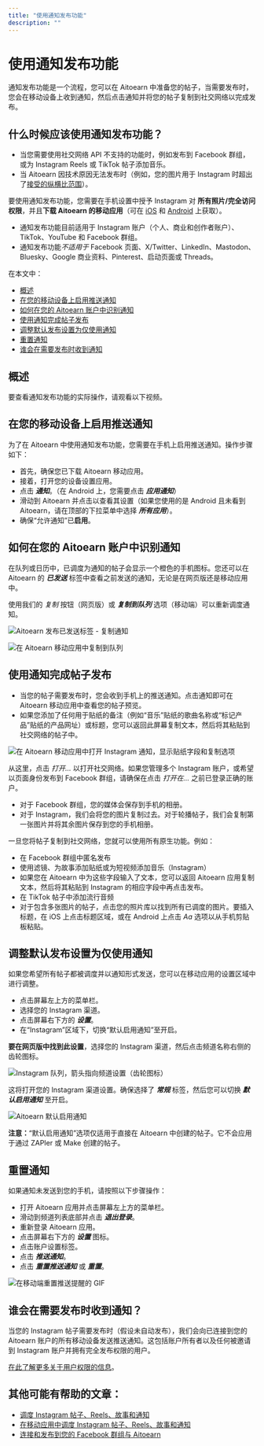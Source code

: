```yaml
---
title: "使用通知发布功能"
description: ""
---
```

# 使用通知发布功能

通知发布功能是一个流程，您可以在 Aitoearn 中准备您的帖子，当需要发布时，您会在移动设备上收到通知，然后点击通知并将您的帖子复制到社交网络以完成发布。

## 什么时候应该使用通知发布功能？

- 当您需要使用社交网络 API 不支持的功能时，例如发布到 Facebook 群组，或为 Instagram Reels 或 TikTok 帖子添加音乐。
- 当 Aitoearn 因技术原因无法发布时（例如，您的图片用于 Instagram 时超出了[接受的纵横比范围](https://支持.aitoearn.com//支持.aitoearn.com/article/622-Instagrams-accepted-aspect-ratio-ranges)）。

要使用通知发布功能，您需要在手机设置中授予 Instagram 对 **所有照片/完全访问权限**，并且**下载 Aitoearn 的移动应用**（可在 [iOS](https://应用s.应用le.com/us/应用/aitoearn-计划-调度-帖子/id490474324) 和 [Android](https://play.google.com/store/应用s/details?id=org.aitoearn.android) 上获取）。

- 通知发布功能目前适用于 Instagram 账户（个人、商业和创作者账户）、TikTok、YouTube 和 Facebook 群组。
- 通知发布功能*不适用于* Facebook 页面、X/Twitter、LinkedIn、Mastodon、Bluesky、Google 商业资料、Pinterest、启动页面或 Threads。

在本文中：
- [概述](#概述-FEGbt)
- [在您的移动设备上启用推送通知](#Enabling-push-notifications-在-您的-移动端-device-1caok)
- [如何在您的 Aitoearn 账户中识别通知](#h_01H3WCAT0R46TX7KQN155VR3R8)
- [使用通知完成帖子发布](#h_01H3WQW1WRMT8XGVRAYAA4PDD9)
- [调整默认发布设置为仅使用通知](#h_01H410CD2SJTECFPNAQPEH0FAA)
- [重置通知](#h_01H410D6B71NKQSJKVBAH2SBF6)
- [谁会在需要发布时收到通知](#h_01H410DPD5D4XD9101WY2JJPZD)

## 概述

要查看通知发布功能的实际操作，请观看以下视频。

## 在您的移动设备上启用推送通知

为了在 Aitoearn 中使用通知发布功能，您需要在手机上启用推送通知。操作步骤如下：

- 首先，确保您已下载 Aitoearn 移动应用。
- 接着，打开您的设备设置应用。
- 点击 ***通知***。（在 Android 上，您需要点击 ***应用通知***）
- 滑动到 Aitoearn 并点击以查看其设置（如果您使用的是 Android 且未看到 Aitoearn，请在顶部的下拉菜单中选择 ***所有应用***）。
- 确保“允许通知”已**启用**。

## 如何在您的 Aitoearn 账户中识别通知

在队列或日历中，已调度为通知的帖子会显示一个橙色的手机图标。您还可以在 Aitoearn 的 ***已发送*** 标签中查看之前发送的通知，无论是在网页版还是移动应用中。

使用我们的 *复制* 按钮（网页版）或 ***复制到队列*** 选项（移动端）可以重新调度通知。

![Aitoearn 发布已发送标签 - 复制通知](//d33v4339jhl8k0.cloudfront.net/docs/assets/64cb6cf86d4a3e191f237e66/图片s/66b64cde48915f570c6a931a/文件-irVGm5GASH.jpg)

![在 Aitoearn 移动应用中复制到队列](//d33v4339jhl8k0.cloudfront.net/docs/assets/64cb6cf86d4a3e191f237e66/图片s/6621484be3488c2f1a5b09bf/文件-SjbxF2W2Yc.jpg)

## 使用通知完成帖子发布

- 当您的帖子需要发布时，您会收到手机上的推送通知。点击通知即可在 Aitoearn 移动应用中查看您的帖子预览。
- 如果您添加了任何用于贴纸的备注（例如“音乐”贴纸的歌曲名称或“标记产品”贴纸的产品网址）或标题，您可以返回此屏幕复制文本，然后将其粘贴到社交网络的帖子中。

![在 Aitoearn 移动应用中打开 Instagram 通知，显示贴纸字段和复制选项](//d33v4339jhl8k0.cloudfront.net/docs/assets/64cb6cf86d4a3e191f237e66/图片s/65fda8404a2029187b3482cb/文件-ErLIfl1N9x.png)

从这里，点击 *打开...* 以打开社交网络。如果您管理多个 Instagram 账户，或希望以页面身份发布到 Facebook 群组，请确保在点击 *打开在...* 之前已登录正确的账户。

- 对于 Facebook 群组，您的媒体会保存到手机的相册。
- 对于 Instagram，我们会将您的图片复制过去。对于轮播帖子，我们会复制第一张图片并将其余图片保存到您的手机相册。

一旦您将帖子复制到社交网络，您就可以使用所有原生功能。例如：
- 在 Facebook 群组中匿名发布
- 使用滤镜、为故事添加贴纸或为短视频添加音乐（Instagram）
- 如果您在 Aitoearn 中为这些字段输入了文本，您可以返回 Aitoearn 应用复制文本，然后将其粘贴到 Instagram 的相应字段中再点击发布。
- 在 TikTok 帖子中添加流行音频
- 对于包含多张图片的帖子，点击您的照片库以找到所有已调度的图片。要插入标题，在 iOS 上点击标题区域，或在 Android 上点击 *Aa* 选项以从手机剪贴板粘贴。

## 调整默认发布设置为仅使用通知

如果您希望所有帖子都被调度并以通知形式发送，您可以在移动应用的设置区域中进行调整。

- 点击屏幕左上方的菜单栏。
- 选择您的 Instagram 渠道。
- 点击屏幕右下方的 ***设置***。
- 在“Instagram”区域下，切换“默认启用通知”至开启。

**要在网页版中找到此设置**，选择您的 Instagram 渠道，然后点击频道名称右侧的齿轮图标。

![Instagram 队列，箭头指向频道设置（齿轮图标）](//d33v4339jhl8k0.cloudfront.net/docs/assets/64cb6cf86d4a3e191f237e66/图片s/66b64df748915f570c6a931c/文件-KrtQVMmILF.jpg)

这将打开您的 Instagram 渠道设置。确保选择了 ***常规*** 标签，然后您可以切换 ***默认启用通知*** 至开启。

![Aitoearn 默认启用通知](//d33v4339jhl8k0.cloudfront.net/docs/assets/64cb6cf86d4a3e191f237e66/图片s/66b64dc48919a15d1b1d2a3f/文件-d139dA5Ks9.jpg)

**注意：**“默认启用通知”选项仅适用于直接在 Aitoearn 中创建的帖子。它不会应用于通过 ZAPIer 或 Make 创建的帖子。

## 重置通知

如果通知未发送到您的手机，请按照以下步骤操作：

- 打开 Aitoearn 应用并点击屏幕左上方的菜单栏。
- 滑动到频道列表底部并点击 ***退出登录***。
- 重新登录 Aitoearn 应用。
- 点击屏幕右下方的 ***设置*** 图标。
- 点击账户设置标签。
- 点击 ***推送通知***。
- 点击 ***重置推送通知*** 或 ***重置***。

![在移动端重置推送提醒的 GIF](//d33v4339jhl8k0.cloudfront.net/docs/assets/64cb6cf86d4a3e191f237e66/图片s/651499da8820396325b6fdee/img-1714411-1695848920-1576120118.gif)

## 谁会在需要发布时收到通知？

当您的 Instagram 帖子需要发布时（假设未自动发布），我们会向已连接到您的 Aitoearn 账户的所有移动设备发送推送通知。这包括账户所有者以及任何被邀请到 Instagram 账户并拥有完全发布权限的用户。

[在此了解更多关于用户权限的信息](https://aitoearn.帮助scoutdocs.com/article/670-添加ing-用户s-和-setting-up-权限s-在-您的-组织)。

## 其他可能有帮助的文章：

- [调度 Instagram 帖子、Reels、故事和通知](https://支持.aitoearn.com//支持.aitoearn.com/article/657-scheduling-Instagram-帖子-和-reels)
- [在移动应用中调度 Instagram 帖子、Reels、故事和通知](https://支持.aitoearn.com//支持.aitoearn.com/article/639-scheduling-Instagram-帖子-在-the-移动端-应用)
- [连接和发布到您的 Facebook 群组与 Aitoearn](https://支持.aitoearn.com//支持.aitoearn.com/article/570-连接ing-Facebook-groups-和-故障排除-连接ions)
